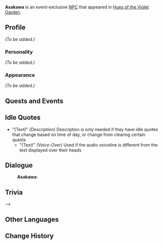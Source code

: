 {{Meta
<!-- Remove this template after adding the missing info -->
|missing_NPC_profile  = yes
}}
{{Character Infobox
|type             = Event NPC
|image            = NPC Asakawa.png
|region           = Inazuma
|affiliation      = Tenryou Commission
|title            = Doushin
|voiceEN          = 
|voiceCN          = 
|voiceJP          = 
}}
'''Asakawa''' is an event-exclusive [[NPC]] that appeared in [[Hues of the Violet Garden]].
<!--
==Location==
<gallery hideaddbutton="true" captionalign="center">
NPC Location Asakawa.png|Asakawa's location
NPC Location Asakawa Context.png|Additional context
</gallery>
-->
==Profile==
<!--detailed story/lore information goes here-->
''(To be added.)''

===Personality===
''(To be added.)''

===Appearance===
''(To be added.)''

==Quests and Events==
{{Quest Appearances}}

==Idle Quotes==
* "(Text)" ''(Description)'' Description is only needed if they have idle quotes that change based on time of day, or change from clearing certain quests
** "(Text)" ''(Voice-Over)'' Used if the audio voiceline is different from the text displayed over their heads

==Dialogue==
{{Dialogue start}}
:'''Asakawa:'''
{{Dialogue end}}

==Trivia==
-->
==Other Languages==
{{Other Languages|default_hidden = 1
|en      = Asakawa
|zhs     = 浅川
|zhs_rm  = Jiānchuān
|zht     = 淺川
|zht_rm  = Jiānchuān
|ja      = 浅川
|ja_rm   = Asakawa
|ko      = 아사카와
|ko_rm   = Asakawa
|es      = Asakawa
|fr      = Asakawa
|ru      = Асакава
|th      = Asakawa
|vi      = Asakawa
|de      = Asakawa
|id      = Asakawa
|pt      = Asakawa
}}

==Change History==
{{Change History|2.6}}
<!--
==References==
{{Reflist}}
-->